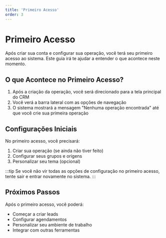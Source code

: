 ```yaml
---
title: 'Primeiro Acesso'
order: 3
---
```


# Primeiro Acesso

Após criar sua conta e configurar sua operação, você terá seu primeiro acesso ao sistema. Este guia irá te ajudar a entender o que acontece neste momento.

## O que Acontece no Primeiro Acesso?

1. Após a criação da operação, você será direcionado para a tela principal do CRM
2. Você verá a barra lateral com as opções de navegação
3. O sistema mostrará a mensagem "Nenhuma operação encontrada" até que você crie sua primeira operação

## Configurações Iniciais

No primeiro acesso, você precisará:
1. Criar sua operação (se ainda não tiver feito)
2. Configurar seus grupos e origens
3. Personalizar seu tema (opcional)

:::tip
Se você não vir todas as opções de configuração no primeiro acesso, tente sair e entrar novamente no sistema.
:::

## Próximos Passos

Após o primeiro acesso, você poderá:
- Começar a criar leads
- Configurar agendamentos
- Personalizar seu ambiente de trabalho
- Integrar com outras ferramentas 